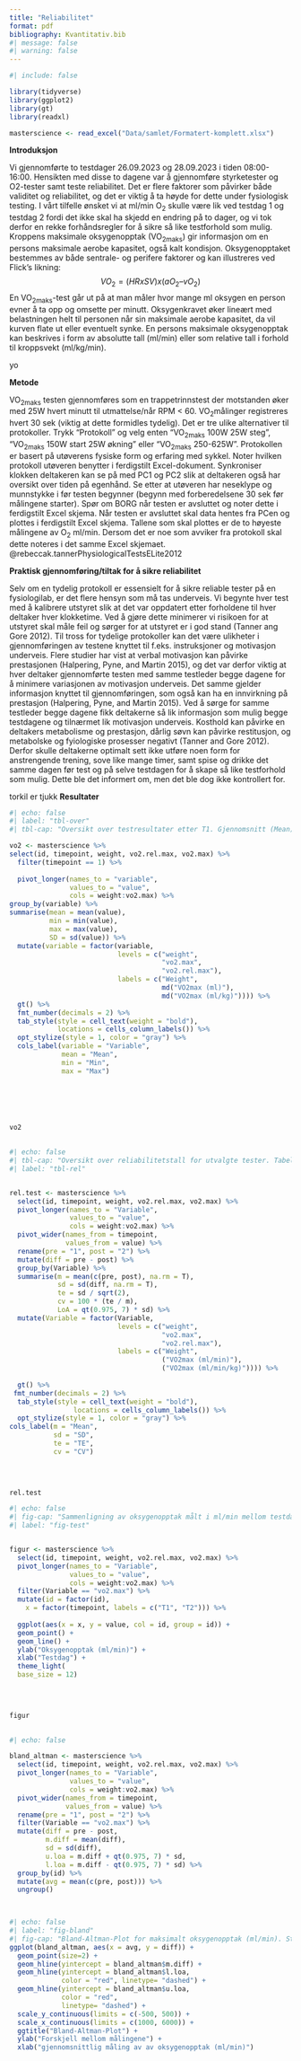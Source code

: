 ```yaml
---
title: "Reliabilitet"
format: pdf
bibliography: Kvantitativ.bib
#| message: false
#| warning: false
---
```


```r
#| include: false

library(tidyverse)
library(ggplot2)
library(gt)
library(readxl)

masterscience <- read_excel("Data/samlet/Formatert-komplett.xlsx")

```


**Introduksjon**

Vi gjennomførte to testdager 26.09.2023 og 28.09.2023 i tiden 08:00-16:00. Hensikten med disse to dagene var å gjennomføre styrketester og O2-tester samt teste reliabilitet. Det er flere faktorer som påvirker både validitet og reliabilitet, og det er viktig å ta høyde for dette under fysiologisk testing. I vårt tilfelle ønsket vi at ml/min O~2~ skulle være lik ved testdag 1 og testdag 2 fordi det ikke skal ha skjedd en endring på to dager, og vi tok derfor en rekke forhåndsregler for å sikre så like testforhold som mulig. 
Kroppens maksimale oksygenopptak (VO~2maks~) gir informasjon om en persons maksimale aerobe kapasitet, også kalt kondisjon. Oksygenopptaket bestemmes av både sentrale- og perifere faktorer og kan illustreres ved Flick’s likning: 
	$$VO_2 = (HR x SV) x (aO_2 – vO_2) $$
En VO~2maks~-test går ut på at man måler hvor mange ml oksygen en person evner å ta opp og omsette per minutt. Oksygenkravet øker lineært med belastningen helt til personen når sin maksimale aerobe kapasitet, da vil kurven flate ut eller eventuelt synke. En persons maksimale oksygenopptak kan beskrives i form av absolutte tall (ml/min) eller som relative tall i forhold til kroppsvekt (ml/kg/min). 

yo

**Metode**


VO~2maks~ testen gjennomføres som en trappetrinnstest der motstanden øker med 25W hvert minutt til utmattelse/når RPM < 60. VO~2~målinger registreres hvert 30 sek (viktig at dette formidles tydelig). Det er tre ulike alternativer til protokoller. Trykk "Protokoll" og velg enten "VO~2maks~ 100W 25W steg", "VO~2maks~ 150W start 25W økning" eller "VO~2maks~ 250-625W". Protokollen er basert på utøverens fysiske form og erfaring med sykkel. Noter hvilken protokoll utøveren benytter i ferdigstilt Excel-dokument. Synkroniser klokken deltakeren kan se på med PC1 og PC2 slik at deltakeren også har oversikt over tiden på egenhånd. Se etter at utøveren har neseklype og munnstykke i før testen begynner (begynn med forberedelsene 30 sek før målingene starter). Spør om BORG når testen er avsluttet og noter dette i ferdigstilt Excel skjema. Når testen er avsluttet skal data hentes fra PCen og plottes i ferdigstilt Excel skjema. Tallene som skal plottes er de to høyeste målingene av O~2~ ml/min. Dersom det er noe som avviker fra protokoll skal dette noteres i det samme Excel skjemaet.
@rebeccak.tannerPhysiologicalTestsELite2012


**Praktisk gjennomføring/tiltak for å sikre reliabilitet**

Selv om en tydelig protokoll er essensielt for å sikre reliable tester på en fysiologilab, er det flere hensyn som må tas underveis. Vi begynte hver test med å kalibrere utstyret slik at det var oppdatert etter forholdene til hver deltaker hver klokketime. Ved å gjøre dette minimerer vi risikoen for at utstyret skal måle feil og sørger for at utstyret er i god stand (Tanner ang Gore 2012). Til tross for tydelige protokoller kan det være ulikheter i gjennomføringen av testene knyttet til f.eks. instruksjoner og motivasjon underveis. Flere studier har vist at verbal motivasjon kan påvirke prestasjonen (Halpering, Pyne, and Martin 2015), og det var derfor viktig at hver deltaker gjennomførte testen med samme testleder begge dagene for å minimere variasjonen av motivasjon underveis. Det samme gjelder informasjon knyttet til gjennomføringen, som også kan ha en innvirkning på prestasjon (Halpering, Pyne, and Martin 2015). Ved å sørge for samme testleder begge dagene fikk deltakerne så lik informasjon som mulig begge testdagene og tilnærmet lik motivasjon underveis. Kosthold kan påvirke en deltakers metabolisme og prestasjon, dårlig søvn kan påvirke restitusjon, og metabolske og fyiologiske prosesser negativt (Tanner and Gore 2012). Derfor skulle deltakerne optimalt sett ikke utføre noen form for anstrengende trening, sove like mange timer, samt spise og drikke det samme dagen før test og på selve testdagen for å skape så like testforhold som mulig. Dette ble det informert om, men det ble dog ikke kontrollert for.

torkil er tjukk
**Resultater**


```r
#| echo: false
#| label: "tbl-over"
#| tbl-cap: "Oversikt over testresultater etter T1. Gjennomsnitt (Mean), laveste observasjon (Min), høyeste observasjon (Max), og standardavvik (SD)"

vo2 <- masterscience %>% 
select(id, timepoint, weight, vo2.rel.max, vo2.max) %>% 
  filter(timepoint == 1) %>% 
  
  pivot_longer(names_to = "variable",
               values_to = "value",
               cols = weight:vo2.max) %>% 
group_by(variable) %>% 
summarise(mean = mean(value),
          min = min(value),
          max = max(value),
          SD = sd(value)) %>% 
  mutate(variable = factor(variable, 
                           levels = c("weight",
                                      "vo2.max",
                                      "vo2.rel.max"),
                           labels = c("Weight",
                                      md("VO2max (ml)"),
                                      md("VO2max (ml/kg)")))) %>%
  gt() %>% 
  fmt_number(decimals = 2) %>% 
  tab_style(style = cell_text(weight = "bold"),
            locations = cells_column_labels()) %>% 
  opt_stylize(style = 1, color = "gray") %>% 
  cols_label(variable = "Variable",
             mean = "Mean",
             min = "Min",
             max = "Max")


            
            


vo2
          

```
```r
#| echo: false
#| tbl-cap: "Oversikt over reliabilitetstall for utvalgte tester. Tabellen viser gjennomsnitt av T1 og T2 (Mean), standardavvik (SD), typical error (TE), variasjonskoeffisient (CV), og limits of agreement (LoA)"
#| label: "tbl-rel"


rel.test <- masterscience %>% 
  select(id, timepoint, weight, vo2.rel.max, vo2.max) %>% 
  pivot_longer(names_to = "Variable",
               values_to = "value",
               cols = weight:vo2.max) %>% 
  pivot_wider(names_from = timepoint,
              values_from = value) %>%
  rename(pre = "1", post = "2") %>% 
  mutate(diff = pre - post) %>% 
  group_by(Variable) %>% 
  summarise(m = mean(c(pre, post), na.rm = T),
            sd = sd(diff, na.rm = T), 
            te = sd / sqrt(2), 
            cv = 100 * (te / m), 
            LoA = qt(0.975, 7) * sd) %>%
  mutate(Variable = factor(Variable, 
                           levels = c("weight",
                                      "vo2.max",
                                      "vo2.rel.max"),
                           labels = c("Weight",
                                      ("VO2max (ml/min)"),
                                      ("VO2max (ml/min/kg)")))) %>%
                                   
  gt() %>% 
 fmt_number(decimals = 2) %>% 
  tab_style(style = cell_text(weight = "bold"),
                locations = cells_column_labels()) %>% 
  opt_stylize(style = 1, color = "gray") %>% 
cols_label(m = "Mean",
           sd = "SD",
           te = "TE",
           cv = "CV")

  
 

rel.test
```

```r
#| echo: false
#| fig-cap: "Sammenligning av oksygenopptak målt i ml/min mellom testdag 1 og testdag 2 for hver forsøksperson"
#| label: "fig-test"


figur <- masterscience %>% 
  select(id, timepoint, weight, vo2.rel.max, vo2.max) %>% 
  pivot_longer(names_to = "Variable",
               values_to = "value",
               cols = weight:vo2.max) %>% 
  filter(Variable == "vo2.max") %>% 
  mutate(id = factor(id),
    x = factor(timepoint, labels = c("T1", "T2"))) %>% 
  
  ggplot(aes(x = x, y = value, col = id, group = id)) +
  geom_point() +
  geom_line() +
  ylab("Oksygenopptak (ml/min)") +
  xlab("Testdag") +
  theme_light(
  base_size = 12)
 


  
figur
  


```
```r
#| echo: false

bland_altman <- masterscience %>% 
  select(id, timepoint, weight, vo2.rel.max, vo2.max) %>% 
  pivot_longer(names_to = "Variable",
               values_to = "value",
               cols = weight:vo2.max) %>% 
  pivot_wider(names_from = timepoint,
              values_from = value) %>%
  rename(pre = "1", post = "2") %>% 
  filter(Variable == "vo2.max") %>% 
  mutate(diff = pre - post,
         m.diff = mean(diff),
         sd = sd(diff),
         u.loa = m.diff + qt(0.975, 7) * sd,
         l.loa = m.diff - qt(0.975, 7) * sd) %>% 
  group_by(id) %>% 
  mutate(avg = mean(c(pre, post))) %>% 
  ungroup() 

  


```



```r
#| echo: false
#| label: "fig-bland"
#| fig-cap: "Bland-Altman-Plot for maksimalt oksygenopptak (ml/min). Stiplete linjer tilsvarer øvre og nedre limits of agreement. Heltrukken linje tilsvarer gjennomsnittet av differansen mellom T1 og T2"
ggplot(bland_altman, aes(x = avg, y = diff)) +
  geom_point(size=2) +
  geom_hline(yintercept = bland_altman$m.diff) +
  geom_hline(yintercept = bland_altman$l.loa, 
             color = "red", linetype= "dashed") +
  geom_hline(yintercept = bland_altman$u.loa, 
             color = "red", 
             linetype= "dashed") +
  scale_y_continuous(limits = c(-500, 500)) +
  scale_x_continuous(limits = c(1000, 6000)) +
  ggtitle("Bland-Altman-Plot") +
  ylab("Forskjell mellom målingene") +
  xlab("gjennomsnittlig måling av av oksygenopptak (ml/min)")
```

